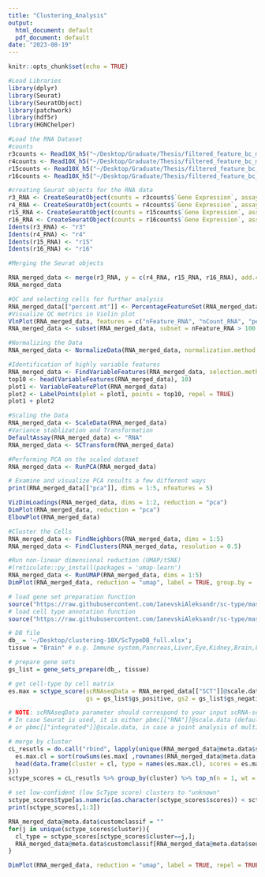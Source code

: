 ```yaml
---
title: "Clustering_Analysis"
output:
  html_document: default
  pdf_document: default
date: "2023-08-19"
---
```


```r
knitr::opts_chunk$set(echo = TRUE)
```


```r
#Load Libraries 
library(dplyr)
library(Seurat)
library(SeuratObject)
library(patchwork)
library(hdf5r)
library(HGNChelper)
```

```r
#Load the RNA Dataset
#counts 
r3counts <- Read10X_h5("~/Desktop/Graduate/Thesis/filtered_feature_bc_matrix.h5")
r4counts <- Read10X_h5("~/Desktop/Graduate/Thesis/filtered_feature_bc_matrix_R4.h5")
r15counts <- Read10X_h5("~/Desktop/Graduate/Thesis/filtered_feature_bc_matrix_R15.h5")
r16counts <- Read10X_h5("~/Desktop/Graduate/Thesis/filtered_feature_bc_matrix_R16.h5")
```

```r
#creating Seurat objects for the RNA data 
r3_RNA <- CreateSeuratObject(counts = r3counts$`Gene Expression`, assay = "RNA")
r4_RNA <- CreateSeuratObject(counts = r4counts$`Gene Expression`, assay = "RNA")
r15_RNA <- CreateSeuratObject(counts = r15counts$`Gene Expression`, assay = "RNA")
r16_RNA <- CreateSeuratObject(counts = r16counts$`Gene Expression`, assay = "RNA")
Idents(r3_RNA) <- "r3"
Idents(r4_RNA) <- "r4"
Idents(r15_RNA) <- "r15"
Idents(r16_RNA) <- "r16"
```

```r
#Merging the Seurat objects 

RNA_merged_data <- merge(r3_RNA, y = c(r4_RNA, r15_RNA, r16_RNA), add.cell.ids = c("r3", "r4", "r15", "r16"), project = "RNA")
RNA_merged_data
```



```r
#QC and selecting cells for further analysis 
RNA_merged_data[["percent.mt"]] <- PercentageFeatureSet(RNA_merged_data, pattern = "^Mt-")
#Visualize QC metrics in Violin plot 
VlnPlot(RNA_merged_data, features = c("nFeature_RNA", "nCount_RNA", "percent.mt"), ncol = 3)
RNA_merged_data <- subset(RNA_merged_data, subset = nFeature_RNA > 100 & nFeature_RNA < 7500 & percent.mt < 10)

```


```r
#Normalizing the Data 
RNA_merged_data <- NormalizeData(RNA_merged_data, normalization.method = "LogNormalize", scale.factor = 10000)
```

```r
#Identification of highly variable features
RNA_merged_data <- FindVariableFeatures(RNA_merged_data, selection.method = "vst", nfeatures = 2000)
top10 <- head(VariableFeatures(RNA_merged_data), 10)
plot1 <- VariableFeaturePlot(RNA_merged_data)
plot2 <- LabelPoints(plot = plot1, points = top10, repel = TRUE)
plot1 + plot2

```


```r
#Scaling the Data
RNA_merged_data <- ScaleData(RNA_merged_data)
#Variance stablization and Transformation
DefaultAssay(RNA_merged_data) <- "RNA"
RNA_merged_data <- SCTransform(RNA_merged_data)
```

```r
#Performing PCA on the scaled dataset 
RNA_merged_data <- RunPCA(RNA_merged_data)

# Examine and visualize PCA results a few different ways
print(RNA_merged_data[["pca"]], dims = 1:5, nfeatures = 5)

VizDimLoadings(RNA_merged_data, dims = 1:2, reduction = "pca")
DimPlot(RNA_merged_data, reduction = "pca")
ElbowPlot(RNA_merged_data)
```

```r
#Cluster the Cells 
RNA_merged_data <- FindNeighbors(RNA_merged_data, dims = 1:5)
RNA_merged_data <- FindClusters(RNA_merged_data, resolution = 0.5)

```

```r
#Run non-linear dimensional reduction (UMAP/tSNE)
#(reticulate::py_install(packages = 'umap-learn')
RNA_merged_data <- RunUMAP(RNA_merged_data, dims = 1:5)
DimPlot(RNA_merged_data, reduction = "umap", label = TRUE, group.by = 'seurat_clusters')
```

```r
# load gene set preparation function
source("https://raw.githubusercontent.com/IanevskiAleksandr/sc-type/master/R/gene_sets_prepare.R")
# load cell type annotation function
source("https://raw.githubusercontent.com/IanevskiAleksandr/sc-type/master/R/sctype_score_.R")

# DB file
db_ = '~/Desktop/clustering-10X/ScTypeDB_full.xlsx';
tissue = "Brain" # e.g. Immune system,Pancreas,Liver,Eye,Kidney,Brain,Lung,Adrenal,Heart,Intestine,Muscle,Placenta,Spleen,Stomach,Thymus 

# prepare gene sets
gs_list = gene_sets_prepare(db_, tissue)

# get cell-type by cell matrix
es.max = sctype_score(scRNAseqData = RNA_merged_data[["SCT"]]@scale.data, scaled = TRUE, 
                      gs = gs_list$gs_positive, gs2 = gs_list$gs_negative) 

# NOTE: scRNAseqData parameter should correspond to your input scRNA-seq matrix. 
# In case Seurat is used, it is either pbmc[["RNA"]]@scale.data (default), pbmc[["SCT"]]@scale.data, in case sctransform is used for normalization,
# or pbmc[["integrated"]]@scale.data, in case a joint analysis of multiple single-cell datasets is performed.

# merge by cluster
cL_resutls = do.call("rbind", lapply(unique(RNA_merged_data@meta.data$seurat_clusters), function(cl){
  es.max.cl = sort(rowSums(es.max[ ,rownames(RNA_merged_data@meta.data[RNA_merged_data@meta.data$seurat_clusters==cl, ])]), decreasing = !0)
  head(data.frame(cluster = cl, type = names(es.max.cl), scores = es.max.cl, ncells = sum(RNA_merged_data@meta.data$seurat_clusters==cl)), 10)
}))
sctype_scores = cL_resutls %>% group_by(cluster) %>% top_n(n = 1, wt = scores)  

# set low-confident (low ScType score) clusters to "unknown"
sctype_scores$type[as.numeric(as.character(sctype_scores$scores)) < sctype_scores$ncells/4] = "Unknown"
print(sctype_scores[,1:3])

RNA_merged_data@meta.data$customclassif = ""
for(j in unique(sctype_scores$cluster)){
  cl_type = sctype_scores[sctype_scores$cluster==j,]; 
  RNA_merged_data@meta.data$customclassif[RNA_merged_data@meta.data$seurat_clusters == j] = as.character(cl_type$type[1])
}

DimPlot(RNA_merged_data, reduction = "umap", label = TRUE, repel = TRUE, group.by = 'customclassif')        

```


